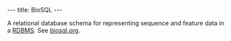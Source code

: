 ---
title: BioSQL
---

A relational database schema for representing sequence and feature data in a [[wp:RDBMS|RDBMS]].  See [http://www.biosql.org biosql.org].